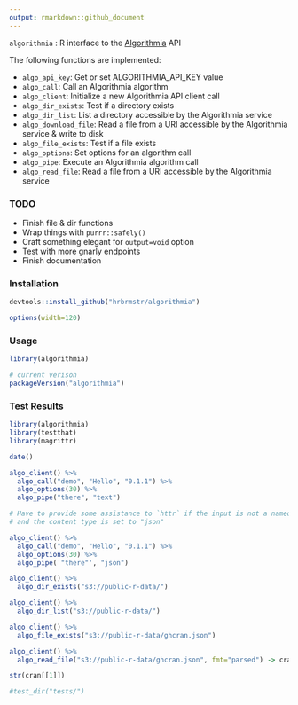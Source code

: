 ```yaml
---
output: rmarkdown::github_document
---
```


`algorithmia` : R interface to the [Algorithmia](https://algorithmia.com/) API

The following functions are implemented:

- `algo_api_key`:	Get or set ALGORITHMIA_API_KEY value
- `algo_call`:	Call an Algorithmia algorithm
- `algo_client`:	Initialize a new Algorithmia API client call
- `algo_dir_exists`:	Test if a directory exists
- `algo_dir_list`:	List a directory accessible by the Algorithmia service
- `algo_download_file`:	Read a file from a URI accessible by the Algorithmia service & write to disk
- `algo_file_exists`:	Test if a file exists
- `algo_options`:	Set options for an algorithm call
- `algo_pipe`:	Execute an Algorithmia algorithm call
- `algo_read_file`:	Read a file from a URI accessible by the Algorithmia service

### TODO

- Finish file & dir functions
- Wrap things with `purrr::safely()`
- Craft something elegant for `output=void` option
- Test with more gnarly endpoints
- Finish documentation

### Installation

```r
devtools::install_github("hrbrmstr/algorithmia")
```

```r
options(width=120)
```

### Usage

```r
library(algorithmia)

# current verison
packageVersion("algorithmia")

```

### Test Results

```r
library(algorithmia)
library(testthat)
library(magrittr)
```

```r
date()

algo_client() %>%
  algo_call("demo", "Hello", "0.1.1") %>%
  algo_options(30) %>%
  algo_pipe("there", "text")

# Have to provide some assistance to `httr` if the input is not a named list
# and the content type is set to "json"

algo_client() %>%
  algo_call("demo", "Hello", "0.1.1") %>%
  algo_options(30) %>%
  algo_pipe('"there"', "json")

algo_client() %>%
  algo_dir_exists("s3://public-r-data/")

algo_client() %>%
  algo_dir_list("s3://public-r-data/")

algo_client() %>%
  algo_file_exists("s3://public-r-data/ghcran.json")

algo_client() %>%
  algo_read_file("s3://public-r-data/ghcran.json", fmt="parsed") -> cran

str(cran[[1]])

#test_dir("tests/")
```

